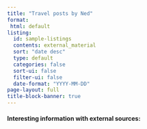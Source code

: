 ```yaml
---
title: "Travel posts by Ned"
format: 
 html: default
listing:
  id: sample-listings
  contents: external_material
  sort: "date desc"
  type: default
  categories: false
  sort-ui: false
  filter-ui: false
  date-format: "YYYY-MM-DD"
page-layout: full
title-block-banner: true
---
```


#### Interesting information with external sources:

::: {#sample-listings}
:::

